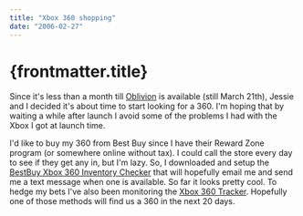 ```yaml
---
title: "Xbox 360 shopping"
date: "2006-02-27"
---
```


# {frontmatter.title}

Since it's less than a month till [Oblivion](http://www.elderscrolls.com/games/oblivion_overview.htm) is available (still March 21th), Jessie and I decided it's about time to start looking for a 360. I'm hoping that by waiting a while after launch I avoid some of the problems I had with the Xbox I got at launch time.

I'd like to buy my 360 from Best Buy since I have their Reward Zone program (or somewhere online without tax). I could call the store every day to see if they get any in, but I'm lazy. So, I downloaded and setup the [BestBuy Xbox 360 Inventory Checker](http://untitlednet.com/) that will hopefully email me and send me a text message when one is available. So far it looks pretty cool. To hedge my bets I've also been monitoring the [Xbox 360 Tracker](http://xbox360tracker.com/). Hopefully one of those methods will find us a 360 in the next 20 days.
